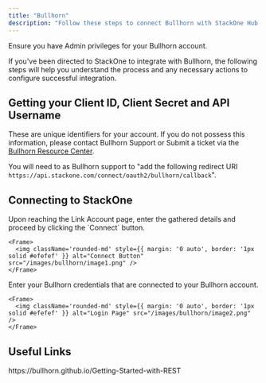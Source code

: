 ```yaml
---
title: "Bullhorn"
description: "Follow these steps to connect Bullhorn with StackOne Hub successfully."
---
```



<Warning>
  Ensure you have Admin privileges for your Bullhorn account.
</Warning>

If you've been directed to StackOne to integrate with Bullhorn, the following steps will help you understand the process and any necessary actions to configure successful integration.

## Getting your Client ID, Client Secret and API Username

These are unique identifiers for your account. If you do not possess this information, please contact Bullhorn Support or Submit a ticket via the <a href="https://www.bullhorn.com/au/technical-support-2/">Bullhorn Resource Center</a>.

You will need to as Bullhorn support to "add the following redirect URI `https://api.stackone.com/connect/oauth2/bullhorn/callback`".


## Connecting to StackOne

<Steps>
  <Step title="Start the login process">
    Upon reaching the Link Account page, enter the gathered details and proceed by clicking the `Connect` button.

    <Frame>
      <img className='rounded-md' style={{ margin: '0 auto', border: '1px solid #efefef' }} alt="Connect Button" src="/images/bullhorn/image1.png" />
    </Frame>
  </Step>

  <Step title="Enter your credentials">
    Enter your Bullhorn credentials that are connected to your Bullhorn account.

    <Frame>
      <img className='rounded-md' style={{ margin: '0 auto', border: '1px solid #efefef' }} alt="Login Page" src="/images/bullhorn/image2.png" />
    </Frame>
  </Step>
</Steps>

<IntegrationFooter />

## Useful Links
<Card title="API Reference" icon="link" href="https://bullhorn.github.io/Getting-Started-with-REST">
    https://bullhorn.github.io/Getting-Started-with-REST
</Card>
